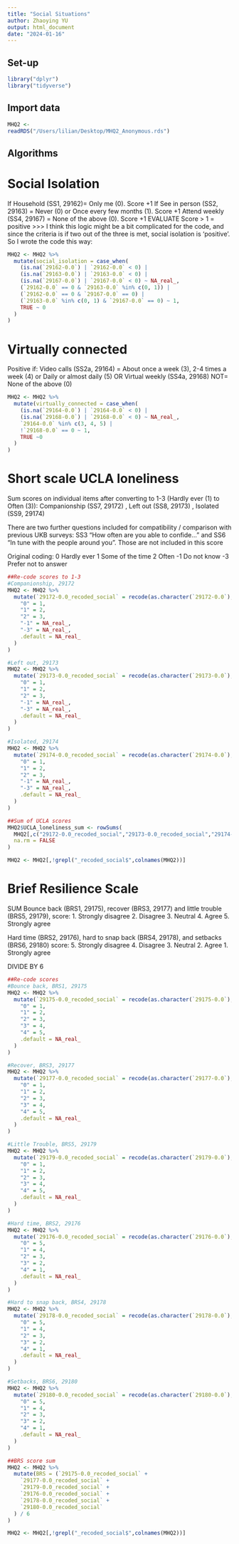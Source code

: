 ```yaml
---
title: "Social Situations"
author: Zhaoying YU
output: html_document
date: "2024-01-16"
---
```


## Set-up

```r
library("dplyr")
library("tidyverse")
```

## Import data
```r
MHQ2 <-
readRDS("/Users/lilian/Desktop/MHQ2_Anonymous.rds")
```

## Algorithms
# Social Isolation

If Household (SS1, 29162)= Only me (0). Score +1 
If See in person (SS2, 29163) = Never (0) or Once every few months (1). Score +1 
Attend weekly (SS4, 29167) = None of the above (0). Score +1 
EVALUATE Score > 1 = positive
 >>> I think this logic might be a bit complicated for the code, and since the criteria is if two out of the three is met, social isolation is 'positive'. So I wrote the code this way:
 
```r
MHQ2 <- MHQ2 %>%
  mutate(social_isolation = case_when(
    (is.na(`29162-0.0`) | `29162-0.0` < 0) |
    (is.na(`29163-0.0`) | `29163-0.0` < 0) |
    (is.na(`29167-0.0`) | `29167-0.0` < 0) ~ NA_real_,
    (`29162-0.0` == 0 & `29163-0.0` %in% c(0, 1)) |
    (`29162-0.0` == 0 & `29167-0.0` == 0) |
    (`29163-0.0` %in% c(0, 1) & `29167-0.0` == 0) ~ 1,
    TRUE ~ 0
  )
)

```

# Virtually connected

Positive if: Video calls (SS2a, 29164) = About once a week (3), 2-4 times a week (4) or Daily or almost daily (5) 
OR Virtual weekly (SS4a, 29168) NOT= None of the above (0)

```r
MHQ2 <- MHQ2 %>%
  mutate(virtually_connected = case_when(
    (is.na(`29164-0.0`) | `29164-0.0` < 0) |
    (is.na(`29168-0.0`) | `29168-0.0` < 0) ~ NA_real_,
    `29164-0.0` %in% c(3, 4, 5) |
    !`29168-0.0` == 0 ~ 1,
    TRUE ~0
  )
)

```


# Short scale UCLA loneliness

Sum scores on individual items after converting to 1-3 (Hardly ever (1) to Often (3)): 
Companionship (SS7, 29172) , Left out (SS8, 29173) , Isolated (SS9, 29174)

There are two further questions included for compatibility / comparison with previous UKB surveys: SS3 “How often are you able to confide…” and SS6 “In tune with the people around you”. Those are not included in this score

Original coding:
0	Hardly ever
1	Some of the time
2	Often
-1	Do not know
-3	Prefer not to answer


```r
##Re-code scores to 1-3
#Companionship, 29172
MHQ2 <- MHQ2 %>%
  mutate(`29172-0.0_recoded_social` = recode(as.character(`29172-0.0`),
    "0" = 1,
    "1" = 2,
    "2" = 3,
    "-1" = NA_real_,
    "-3" = NA_real_,
    .default = NA_real_
  )
)

#Left out, 29173
MHQ2 <- MHQ2 %>%
  mutate(`29173-0.0_recoded_social` = recode(as.character(`29173-0.0`),
    "0" = 1,
    "1" = 2,
    "2" = 3,
    "-1" = NA_real_,
    "-3" = NA_real_,
    .default = NA_real_
  )
)

#Isolated, 29174
MHQ2 <- MHQ2 %>%
  mutate(`29174-0.0_recoded_social` = recode(as.character(`29174-0.0`),
    "0" = 1,
    "1" = 2,
    "2" = 3,
    "-1" = NA_real_,
    "-3" = NA_real_,
    .default = NA_real_
  )
)

##Sum of UCLA scores
MHQ2$UCLA_loneliness_sum <- rowSums(
  MHQ2[,c("29172-0.0_recoded_social","29173-0.0_recoded_social","29174-0.0_recoded_social")],
  na.rm = FALSE
)

MHQ2 <- MHQ2[,!grepl("_recoded_social$",colnames(MHQ2))]

```


# Brief Resilience Scale

SUM
Bounce back (BRS1, 29175), recover (BRS3, 29177) and little trouble (BRS5, 29179), score:
1. Strongly disagree
2. Disagree
3. Neutral
4. Agree
5. Strongly agree

Hard time (BRS2, 29176), hard to snap back (BRS4, 29178), and setbacks (BRS6, 29180) score:
5. Strongly disagree
4. Disagree
3. Neutral
2. Agree
1. Strongly agree

DIVIDE BY 6

```r
##Re-code scores
#Bounce back, BRS1, 29175
MHQ2 <- MHQ2 %>%
  mutate(`29175-0.0_recoded_social` = recode(as.character(`29175-0.0`),
    "0" = 1,
    "1" = 2,
    "2" = 3,
    "3" = 4,
    "4" = 5,
    .default = NA_real_
  )
)

#Recover, BRS3, 29177
MHQ2 <- MHQ2 %>%
  mutate(`29177-0.0_recoded_social` = recode(as.character(`29177-0.0`),
    "0" = 1,
    "1" = 2,
    "2" = 3,
    "3" = 4,
    "4" = 5,
    .default = NA_real_
  )
)

#Little Trouble, BRS5, 29179
MHQ2 <- MHQ2 %>%
  mutate(`29179-0.0_recoded_social` = recode(as.character(`29179-0.0`),
    "0" = 1,
    "1" = 2,
    "2" = 3,
    "3" = 4,
    "4" = 5,
    .default = NA_real_
  )
)

#Hard time, BRS2, 29176
MHQ2 <- MHQ2 %>%
  mutate(`29176-0.0_recoded_social` = recode(as.character(`29176-0.0`),
    "0" = 5,
    "1" = 4,
    "2" = 3,
    "3" = 2,
    "4" = 1,
    .default = NA_real_
  )
)

#Hard to snap back, BRS4, 29178
MHQ2 <- MHQ2 %>%
  mutate(`29178-0.0_recoded_social` = recode(as.character(`29178-0.0`),
    "0" = 5,
    "1" = 4,
    "2" = 3,
    "3" = 2,
    "4" = 1,
    .default = NA_real_
  )
)

#Setbacks, BRS6, 29180
MHQ2 <- MHQ2 %>%
  mutate(`29180-0.0_recoded_social` = recode(as.character(`29180-0.0`),
    "0" = 5,
    "1" = 4,
    "2" = 3,
    "3" = 2,
    "4" = 1,
    .default = NA_real_
  )
)

##BRS score sum
MHQ2 <- MHQ2 %>%
  mutate(BRS = (`29175-0.0_recoded_social` +
    `29177-0.0_recoded_social` +
    `29179-0.0_recoded_social` +
    `29176-0.0_recoded_social` +
    `29178-0.0_recoded_social` +
    `29180-0.0_recoded_social`
  ) / 6
)

MHQ2 <- MHQ2[,!grepl("_recoded_social$",colnames(MHQ2))]

```
